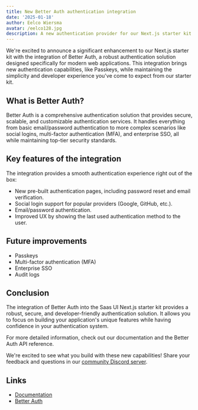 ```yaml
---
title: New Better Auth authentication integration
date: '2025-01-18'
author: Eelco Wiersma
avatar: /eelco128.jpg
description: A new authentication provider for our Next.js starter kit with better defaults and more customization options.
---
```


We're excited to announce a significant enhancement to our Next.js starter kit with the integration of Better Auth,
a robust authentication solution designed specifically for modern web applications.
This integration brings new authentication capabilities, like Passkeys, while maintaining the simplicity and developer experience you've come to expect from our starter kit.

## What is Better Auth?

Better Auth is a comprehensive authentication solution that provides secure, scalable, and customizable authentication services. It handles everything from basic email/password authentication to more complex scenarios like social logins, multi-factor authentication (MFA), and enterprise SSO, all while maintaining top-tier security standards.

## Key features of the integration

The integration provides a smooth authentication experience right out of the box:

- New pre-built authentication pages, including password reset and email verification.
- Social login support for popular providers (Google, GitHub, etc.).
- Email/password authentication.
- Improved UX by showing the last used authentication method to the user.

## Future improvements

- Passkeys
- Multi-factor authentication (MFA)
- Enterprise SSO
- Audit logs

## Conclusion

The integration of Better Auth into the Saas UI Next.js starter kit provides a robust, secure, and developer-friendly authentication solution.
It allows you to focus on building your application's unique features while having confidence in your authentication system.

For more detailed information, check out our documentation and the Better Auth API reference.

We're excited to see what you build with these new capabilities! Share your feedback and questions in our [community Discord server](https://saas-ui.dev/discord).

## Links

- [Documentation](/docs/nextjs-starterkit/authentication/better-auth)
- [Better Auth](https://better-auth.com/)
